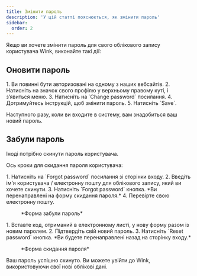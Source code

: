 ```yaml
---
title: Змінити пароль
description: 'У цій статті пояснюється, як змінити пароль'
sidebar:
  order: 2
---
```


Якщо ви хочете змінити пароль для свого облікового запису користувача Wink, виконайте такі дії:

## Оновити пароль

<Steps>
  1. Ви повинні бути авторизовані на одному з наших вебсайтів.
  2. Натисніть на значок свого профілю у верхньому правому куті, і з’явиться меню.
  3. Натисніть на `Change password` посилання.
  4. Дотримуйтесь інструкцій, щоб змінити пароль.
  5. Натисніть `Save`.
</Steps>


Наступного разу, коли ви входите в систему, вам знадобиться ваш новий пароль.

## Забули пароль

Іноді потрібно скинути пароль користувача.

Ось кроки для скидання пароля користувача:

<Steps>
  1. Натисніть на `Forgot password` посилання зі сторінки входу.
  2. Введіть ім'я користувача / електронну пошту для облікового запису, який ви хочете скинути.
  3. Натисніть `Forgot password` кнопка. *Ви перенаправлені на форму скидання пароля.*
  4. Перевірте свою електронну пошту.
</Steps>


<figure>
  <CloudinaryImage width="350" height="354" resize="scale" quality="best" alt="Забули пароль" src="academy/forgot-password" errorImage="noimage_opaque_nyrtl0.png" />

  <figcaption>*Форма забули пароль*</figcaption>
</figure>


<Steps>
  1. Вставте код, отриманий в електронному листі, у нову форму разом із новим паролем.
  2. Підтвердіть свій новий пароль.
  3. Натисніть `Reset password` кнопка. *Ви будете перенаправлені назад на сторінку входу.*
</Steps>


<figure>
  <CloudinaryImage width="350" height="467" resize="scale" quality="best" alt="Скинути пароль" src="academy/reset-password" errorImage="noimage_opaque_nyrtl0.png" />

  <figcaption>*Форма скидання пароля*</figcaption>
</figure>


Ваш пароль успішно скинуто. Ви можете увійти до Wink, використовуючи свої нові облікові дані.

